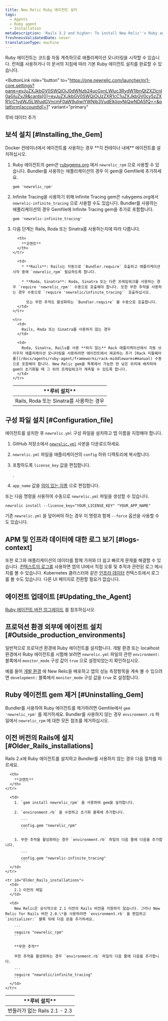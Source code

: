 ```yaml
---
title: New Relic Ruby 에이전트 설치
tags:
  - Agents
  - Ruby agent
  - Installation
metaDescription: 'Rails 3.2 and higher: To install New Relic''s Ruby agent as a gem, start here.'
freshnessValidatedDate: never
translationType: machine
---
```


Ruby 에이전트는 코드를 자동 계측하므로 애플리케이션 모니터링을 시작할 수 있습니다. 런처를 사용하거나 이 문서의 지침에 따라 기본 Ruby 에이전트 설치를 완료할 수 있습니다.

<ButtonLink
  role="button"
  to="https://one.newrelic.com/launcher/nr1-core.settings?pane=eyJuZXJkbGV0SWQiOiJ0dWNzb24ucGxnLWluc3RydW1lbnQtZXZlcnl0aGluZyJ9&cards[0]=eyJuZXJkbGV0SWQiOiJzZXR1cC1uZXJkbGV0cy5zZXR1cC1ydWJ5LWludGVncmF0aW9uIiwiYWNjb3VudElkIjoyNjQwNDA5fQ==&platform[accountId]=1"
  variant="primary"
>
  루비 데이터 추가
</ButtonLink>

## 보석 설치 [#Installing_the_Gem]

<Callout variant="important">
  Docker 컨테이너에서 에이전트를 사용하는 경우 **각 컨테이너 내에** 에이전트를 설치하십시오.
</Callout>

1. Ruby 에이전트의 gem은 [rubygems.org](https://rubygems.org/) 에서 `newrelic_rpm` 으로 사용할 수 있습니다. Bundler를 사용하는 애플리케이션의 경우 이 gem을 Gemfile에 추가하세요.

   ```
   gem 'newrelic_rpm'
   ```

2. Infinite Tracing을 사용하기 위해 Infinite Tracing gem은 rubygems.org에서 `newrelic-infinite_tracing` 으로 사용할 수도 있습니다. Bundler를 사용하는 애플리케이션의 경우 Gemfile에 Infinite Tracing gem을 추가로 포함합니다.

   ```
   gem 'newrelic-infinite_tracing'
   ```

3. 다음 단계는 Rails, Roda 또는 Sinatra를 사용하는지에 따라 다릅니다.

   <table>
     <thead>
       <tr>
         <th style={{ width: "200px" }}>
           **루비 설치**
         </th>

         <th>
           **코멘트**
         </th>
       </tr>
     </thead>

     <tbody>
       <tr>
         <td>
           Rails, Roda 또는 Sinatra를 사용하는 경우
         </td>

         <td>
           * **Rails**: Rails는 자동으로 `Bundler.require` 호출하고 애플리케이션 시작 중에 `newrelic_rpm` 필요하도록 합니다.

           * **Roda, Sinatra**: Roda, Sinatra 또는 다른 프레임워크를 사용하는 경우 `require 'newrelic_rpm'` 수동으로 호출해야 합니다. 또한 무한 추적을 사용하는 경우 수동으로 `require 'newrelic/infinite_tracing'` 호출하십시오.

             또는 무한 추적도 활성화하는 `Bundler.require` 를 수동으로 호출합니다.
         </td>
       </tr>

       <tr>
         <td>
           Rails, Roda 또는 Sinatra를 사용하지 않는 경우
         </td>

         <td>
           Roda, Sinatra, Rails를 사용 **하지 않는** Rack 애플리케이션에서 자동 브라우저 애플리케이션 모니터링을 사용하려면 에이전트에서 제공하는 추가 [Rack 미들웨어를](/docs/agents/ruby-agent/frameworks/rack-middlewares#manual) 수동으로 포함해야 합니다. New Relic gem을 목록에서 가능한 한 낮은 위치에 배치하여 gem이 초기화될 때 그 위의 프레임워크가 계측될 수 있도록 합니다.
         </td>
       </tr>
     </tbody>
   </table>

## 구성 파일 설치 [#Configuration_file]

에이전트를 설치한 후 `newrelic.yml` 구성 파일을 설치하고 앱 이름을 지정해야 합니다.

1. GitHub 저장소에서 [`newrelic.yml`](https://github.com/newrelic/newrelic-ruby-agent/blob/dev/newrelic.yml) 사본을 다운로드하세요.

2. `newrelic.yml` 파일을 애플리케이션의 `config` 하위 디렉토리에 복사합니다.

3. 포함하도록 `license_key` 값을 편집합니다.

   <InlinePopover type="licenseKey"/>

   .

4. `app_name` 값을 [의미 있는 이름](/docs/agents/manage-apm-agents/app-naming/name-your-application) 으로 편집합니다.

또는 다음 명령을 사용하여 수동으로 `newrelic.yml` 파일을 생성할 수 있습니다.

```
newrelic install --license_key="YOUR_LICENSE_KEY" "YOUR_APP_NAME"
```

기존 `newrelic.yml` 을 덮어써야 하는 경우 이 명령과 함께 `--force` 옵션을 사용할 수도 있습니다.

<InstallFeedback/>

## APM 및 인프라 데이터에 대한 로그 보기 [#logs-context]

또한 로그와 애플리케이션의 데이터를 함께 가져와 더 쉽고 빠르게 문제를 해결할 수 있습니다. [컨텍스트의 로그를](/docs/logs/logs-context/configure-logs-context-ruby/) 사용하면 앱의 UI에서 직접 오류 및 추적과 관련된 로그 메시지를 볼 수 있습니다. Kubernetes 클러스터와 같은 [인프라 데이터](/docs/logs/forward-logs/forward-your-logs-using-infrastructure-agent/) 컨텍스트에서 로그를 볼 수도 있습니다. 다른 UI 페이지로 전환할 필요가 없습니다.

## 에이전트 업데이트 [#Updating_the_Agent]

[Ruby 에이전트 버전 업그레이드](/docs/agents/ruby-agent/installation/upgrade-ruby-agent-versions) 를 참조하십시오.

## 프로덕션 환경 외부에 에이전트 설치 [#Outside_production_environments]

일반적으로 프로덕션 환경에 Ruby 에이전트를 설치합니다. 개발 환경 또는 localhost 환경에서 Ruby 에이전트를 시험해 보려면 `newrelic.yml` 파일의 관련 `environment:` 블록에서 `monitor_mode` 구성 값이 `true` 으로 설정되었는지 확인하십시오.

예를 들어 [개발 환경](/docs/ruby/developer-mode) 에 New Relic을 배포하고 앱의 성능 측정항목을 계속 볼 수 있으려면 `development:` 블록에서 `monitor_mode` 구성 값을 `true` 로 설정합니다.

## Ruby 에이전트 gem 제거 [#Uninstalling_Gem]

Bundler를 사용하여 Ruby 에이전트를 제거하려면 Gemfile에서 `gem 'newrelic_rpm'` 를 제거하세요. Bundler를 사용하지 않는 경우 `environment.rb` 파일에서 `newrelic_rpm` 에 대한 모든 참조를 제거하십시오.

## 이전 버전의 Rails에 설치 [#Older_Rails_installations]

Rails 2.x에 Ruby 에이전트를 설치하고 Bundler를 사용하지 않는 경우 다음 절차를 따르세요.

<table>
  <thead>
    <tr>
      <th style={{ width: "200px" }}>
        **루비 설치**
      </th>

      <th>
        **코멘트**
      </th>
    </tr>
  </thead>

  <tbody>
    <tr id="Rails2_Without_Bundler">
      <td>
        번들러가 없는 Rails 2.1 - 2.3
      </td>

      <td>
        1. `gem install newrelic_rpm` 을 사용하여 gem을 설치합니다.

        2. `environment.rb` 을 수정하고 초기화 블록에 추가합니다.

           ```
           config.gem "newrelic_rpm"
           ```

        3. 무한 추적을 활성화하는 경우 `environment.rb` 파일의 다음 줄에 다음을 추가합니다.

           ```
           config.gem "newrelic-infinite_tracing"
           ```
      </td>
    </tr>

    <tr id="Older_Rails_installations">
      <td>
        2.1 이전의 레일
      </td>

      <td>
        New Relic은 공식적으로 2.1 이전의 Rails 버전을 지원하지 않습니다. 그러나 New Relic for Rails 버전 2.0.\*을 사용하려면 `environment.rb` 을 편집하고 `initializer:` 블록 뒤에 다음 문을 추가하세요.

        ```
        require "newrelic_rpm"
        ```

        **무한 추적**

        무한 추적을 활성화하는 경우 `environment.rb` 파일의 다음 줄에 다음을 추가합니다.

        ```
        require "newrelic/infinite_tracing"
        ```
      </td>
    </tr>
  </tbody>
</table>